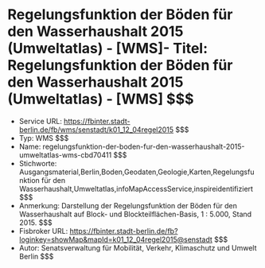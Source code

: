 # Regelungsfunktion der Böden für den Wasserhaushalt 2015 (Umweltatlas) - [WMS]- Titel: Regelungsfunktion der Böden für den Wasserhaushalt 2015 (Umweltatlas) - [WMS] $$$
- Service URL: https://fbinter.stadt-berlin.de/fb/wms/senstadt/k01_12_04regel2015 $$$
- Typ: WMS $$$
- Name: regelungsfunktion-der-boden-fur-den-wasserhaushalt-2015-umweltatlas-wms-cbd70411 $$$
- Stichworte: Ausgangsmaterial,Berlin,Boden,Geodaten,Geologie,Karten,Regelungsfunktion für den Wasserhaushalt,Umweltatlas,infoMapAccessService,inspireidentifiziert $$$
- Anmerkung: Darstellung der Regelungsfunktion der Böden für den Wasserhaushalt auf Block- und Blockteilflächen-Basis, 1 : 5.000, Stand 2015. $$$
- Fisbroker URL: https://fbinter.stadt-berlin.de/fb?loginkey=showMap&mapId=k01_12_04regel2015@senstadt $$$
- Autor: Senatsverwaltung für Mobilität, Verkehr, Klimaschutz und Umwelt Berlin $$$

